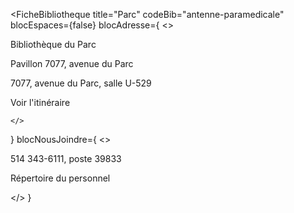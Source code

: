 
<FicheBibliotheque
  title="Parc"
  codeBib="antenne-paramedicale"
  blocEspaces={false}
  blocAdresse={
    <>
      <p>Bibliothèque du Parc</p>
      <p>Pavillon 7077, avenue du Parc</p>
      <p>7077, avenue du Parc, salle U-529</p>
      <p><Link to="https://www.google.com/maps/place/7077+Park+Ave,+Montreal,+QC+H3N+1X7,+Canada/@45.529968,-73.620079,15z/data=!4m6!3m5!1s0x4cc9190c5700fc5d:0x866f7fddd5daea6b!8m2!3d45.5299681!4d-73.6200789!16s%2Fg%2F11csh49b37?hl=en&entry=ttu&g_ep=EgoyMDI1MDQxNC4xIKXMDSoASAFQAw%3D%3D" Icon={ArrowSquareOut}>Voir l'itinéraire</Link></p>
      
    </>
  }
  blocNousJoindre={
    <>
      <p>514 343-6111, poste 39833</p>
      <p><Link to="../nous-joindre/notre-equipe" Icon>Répertoire du personnel</Link></p>
    </>
  }
>

</FicheBibliotheque>
